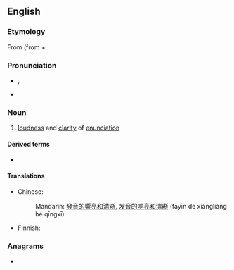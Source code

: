 ==English==

===Etymology===
From {{uder|en|grc|λαμπρόφωνος||clear-voiced}} (from {{m|grc|λαμπρός||clear, distinct}} + {{m|grc|φωνή||sound}} {{suffix|en||y}}.

===Pronunciation===
* {{a|GenAm}} {{enPR|lăm-prŏf'-ə-nē}}, {{IPA|en|/læm.ˈpɹɑf.ə.ni/}}
* {{a|RP}} {{IPA|en|/læm.ˈpɹɒf.ə.ni/}}

===Noun===
{{en-noun|-}}

# [[loudness]] and [[clarity]] of [[enunciation]]

====Derived terms====
* {{l|en|lamprophonic}}

====Translations====
{{trans-top|loudness and clarity of enunciation}}
* Chinese:
*: Mandarin: [[發音]][[的]][[響亮]][[和]][[清晰]], [[发音]][[的]][[响亮]][[和]][[清晰]] (fāyīn de xiǎngliàng hé qīngxī)
{{trans-mid}}
* Finnish: {{t+|fi|kuuluvuus}}
{{trans-bottom}}

===Anagrams===
* {{anagrams|en|a=ahlmnooppry|palynomorph}}